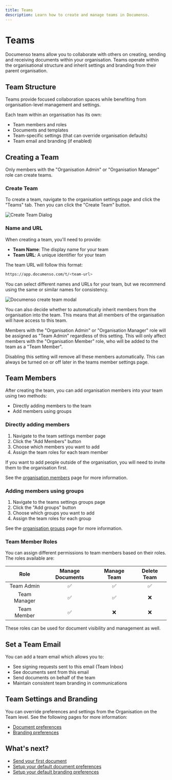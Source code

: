 ```yaml
---
title: Teams
description: Learn how to create and manage teams in Documenso.
---
```




# Teams

Documenso teams allow you to collaborate with others on creating, sending and receiving documents within your organisation. Teams operate within the organisational structure and inherit settings and branding from their parent organisation.

## Team Structure

Teams provide focused collaboration spaces while benefiting from organisation-level management and settings.

Each team within an organisation has its own:

- Team members and roles
- Documents and templates
- Team-specific settings (that can override organisation defaults)
- Team email and branding (if enabled)

## Creating a Team

Only members with the "Organisation Admin" or "Organisation Manager" role can create teams.

<Steps>

### Create Team

To create a team, navigate to the organisation settings page and click the "Teams" tab. Then you can click the "Create Team" button.

![Create Team Dialog](/teams/team-create.webp)

### Name and URL

When creating a team, you'll need to provide:

- **Team Name**: The display name for your team
- **Team URL**: A unique identifier for your team

The team URL will follow this format:

```bash
https://app.documenso.com/t/<team-url>
```

You can select different names and URLs for your team, but we recommend using the same or similar names for consistency.

![Documenso create team modal](/teams/team-create-dialog.webp)

You can also decide whether to automatically inherit members from the organisation into the team. This means that all members of the organisation will have access to this team.

Members with the "Organisation Admin" or "Organisation Manager" role will be assigned as "Team Admin" regardless of this setting. This will only affect members with the "Organisation Member" role, who will be added to the team as a "Team Member".

Disabling this setting will remove all these members automatically. This can always be turned on or off later in the teams member settings page.

</Steps>

## Team Members

After creating the team, you can add organisation members into your team using two methods:

- Directly adding members to the team
- Add members using groups

### Directly adding members

1. Navigate to the team settings member page
2. Click the "Add Members" button
3. Choose which members you want to add
4. Assign the team roles for each team member

If you want to add people outside of the organisation, you will need to invite them to the organisation first.

See the [organisation members](/users/organisations/members#invite-organisation-members) page for more information.

### Adding members using groups

1. Navigate to the teams settings groups page
2. Click the "Add groups" button
3. Choose which groups you want to add
4. Assign the team roles for each group

See the [organisation groups](/users/organisations/groups) page for more information.

### Team Member Roles

You can assign different permissions to team members based on their roles. The roles available are:

|     Role     | Manage Documents | Manage Team | Delete Team |
| :----------: | :--------------: | :---------: | :---------: |
|  Team Admin  |        ✅        |     ✅      |     ✅      |
| Team Manager |        ✅        |     ✅      |     ❌      |
| Team Member  |        ✅        |     ❌      |     ❌      |

These roles can be used for document visibility and management as well.

## Set a Team Email

You can add a team email which allows you to:

- See signing requests sent to this email (Team Inbox)
- See documents sent from this email
- Send documents on behalf of the team
- Maintain consistent team branding in communications

## Team Settings and Branding

You can override preferences and settings from the Organisation on the Team level. See the following pages for more information:

- [Document preferences](/users/documents/document-preferences)
- [Branding preferences](/users/branding/branding-preferences)

## What's next?

- [Send your first document](/users/documents/sending-documents)
- [Setup your default document preferences](/users/documents/document-preferences)
- [Setup your default branding preferences](/users/branding)
